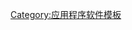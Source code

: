{{Navbox
|name = 矢量图编辑器
|title = [[矢量图形编辑器]]
|listclass = hlist

|group1= [[自由及开放源代码软件|开源软件]]
|list1 =
* [[Apache OpenOffice]]
* {{le|Collabora Online}}
* [[Inkscape]]
* {{le|Ipe (软件)|Ipe (software)|Ipe}}
* [[Karbon]]
* [[LibreOffice Draw]]
* [[NeoOffice]]
* {{le|sK1 (程序)|sK1 (program)|sK1}}
* {{le|SVG-edit}}
* {{le|Xfig}}

|group2= [[专有软件]]
|list2 =
* [[Adobe Illustrator]]
* [[Affinity Designer]]
* {{le|Boxy SVG}}
* {{le|Canvas X}}
* [[CorelDRAW]]
* {{le|EazyDraw}}
* [[Figma (軟體)|Figma]]
* {{le|PhotoLine}}
* [[Sketch (软件)|Sketch]]
* {{le|Xara Designer Pro+}}

|group3= 已停止開發
|list3 =
* [[Adobe Fireworks]]
* [[Adobe FreeHand]]
* {{le|DrawPlus}}
* {{le|Embroidermodder}}
* {{le|Go-oo}}
* {{le|MacDraw}}
* {{le|Microsoft Expression Design}}
* [[OpenOffice.org]]
* {{le|Skencil}}
* [[StarOffice]]
* {{le|Xara Xtreme LX}}

|belowclass = hlist
|below =
*{{icon|CAT}} [[:Category:向量圖形編輯器|分类]]
*{{icon|Comparison}}  [[矢量图形编辑器列表|比较]]

}}<noinclude>
{{collapsible option}}
[[Category:应用程序软件模板]]
</noinclude>
